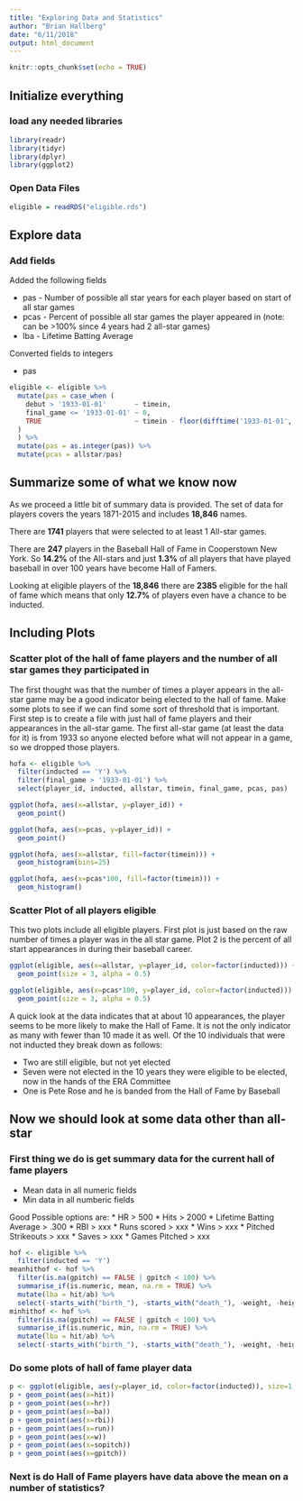 ```yaml
---
title: "Exploring Data and Statistics"
author: "Brian Hallberg"
date: "6/11/2018"
output: html_document
---
```


```r
knitr::opts_chunk$set(echo = TRUE)
```
## Initialize everything

###  load any needed libraries

```r
library(readr)
library(tidyr)
library(dplyr)
library(ggplot2)
```
### Open Data Files


```r
eligible = readRDS("eligible.rds")
```
## Explore data

###  Add fields

Added the following fields

* pas - Number of possible all star years for each player based on start of all star games
* pcas - Percent of possible all star games the player appeared in (note: can be >100% since 4 years had 2 all-star games)
* lba - Lifetime Batting Average

Converted fields to integers

* pas


```r
eligible <- eligible %>%
  mutate(pas = case_when (
    debut > '1933-01-01'       ~ timein,
    final_game <= '1933-01-01' ~ 0, 
    TRUE                       ~ timein - floor(difftime('1933-01-01', debut, units="days")/365)
  )
  ) %>%
  mutate(pas = as.integer(pas)) %>%
  mutate(pcas = allstar/pas)
```

##  Summarize some of what we know now

As we proceed a little bit of summary data is provided. The set of data for players covers the years 1871-2015 and includes **18,846** names.

There are **1741** players that were selected to at least 1 All-star games.

There are **247** players in the Baseball Hall of Fame in Cooperstown New York.  So **14.2%** of the All-stars and just **1.3%** of all players that have played baseball in over 100 years have become Hall of Famers.

Looking at eligible players of the **18,846** there are **2385** eligible for the hall of fame which means that only **12.7%** of players even have a chance to be inducted.

## Including Plots

### Scatter plot of the hall of fame players and the number of all star games they participated in

The first thought was that the number of times a player appears in the all-star game may be a good indicator being elected to the hall of fame.  Make some plots to see if we can find some sort of threshold that is important.  First step is to create a file with just hall of fame players and their appearances in the all-star game.  The first all-star game (at least the data for it) is from 1933 so anyone elected before what will not appear in a game, so we dropped those players.

```r

hofa <- eligible %>%
  filter(inducted == 'Y') %>%
  filter(final_game > '1933-01-01') %>%
  select(player_id, inducted, allstar, timein, final_game, pcas, pas)

ggplot(hofa, aes(x=allstar, y=player_id)) +
  geom_point()

ggplot(hofa, aes(x=pcas, y=player_id)) +
  geom_point()

ggplot(hofa, aes(x=allstar, fill=factor(timein))) +
  geom_histogram(bins=25)

ggplot(hofa, aes(x=pcas*100, fill=factor(timein))) +
  geom_histogram()

```
### Scatter Plot of all players eligible

This two plots include all eligible players.  First plot is just based on the raw number of times a player was in the all star game.  Plot 2 is the percent of all start appearances in during their baseball career.  

```r
ggplot(eligible, aes(x=allstar, y=player_id, color=factor(inducted))) +
  geom_point(size = 3, alpha = 0.5)

ggplot(eligible, aes(x=pcas*100, y=player_id, color=factor(inducted))) +
  geom_point(size = 3, alpha = 0.5)
```

A quick look at the data indicates that at about 10 appearances, the player seems to be more likely to make the Hall of Fame.  It is not the only indicator as many with fewer than 10 made it as well. Of the 10 individuals that were not inducted they break down as follows:

* Two are still eligible, but not yet elected
* Seven were not elected in the 10 years they were eligible to be elected, now in the hands of the ERA Committee
* One is Pete Rose and he is banded from the Hall of Fame by Baseball

##  Now we should look at some data other than all-star

### First thing we do is get summary data for the current hall of fame players

* Mean data in all numeric fields
* Min data in all numberic fields

Good Possible options are:
* HR > 500
* Hits > 2000
* Lifetime Batting Average > .300
* RBI > xxx
* Runs scored > xxx
* Wins > xxx
* Pitched Strikeouts > xxx
* Saves > xxx
* Games Pitched > xxx


```r
hof <- eligible %>%
  filter(inducted == 'Y')
meanhithof <- hof %>%
  filter(is.na(gpitch) == FALSE | gpitch < 100) %>%
  summarise_if(is.numeric, mean, na.rm = TRUE) %>%
  mutate(lba = hit/ab) %>%
  select(-starts_with("birth_"), -starts_with("death_"), -weight, -height, -ba)
minhithof <- hof %>%
  filter(is.na(gpitch) == FALSE | gpitch < 100) %>%
  summarise_if(is.numeric, min, na.rm = TRUE) %>%
  mutate(lba = hit/ab) %>%
  select(-starts_with("birth_"), -starts_with("death_"), -weight, -height, -ba)
```

### Do some plots of hall of fame player data


```r
p <- ggplot(eligible, aes(y=player_id, color=factor(inducted)), size=1, alpha=0.5)
p + geom_point(aes(x=hit))
p + geom_point(aes(x=hr))
p + geom_point(aes(x=ba))
p + geom_point(aes(x=rbi))
p + geom_point(aes(x=run))
p + geom_point(aes(x=w))
p + geom_point(aes(x=sopitch))
p + geom_point(aes(x=gpitch))
```

### Next is do Hall of Fame players have data above the mean on a number of statistics?
